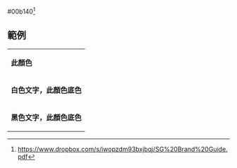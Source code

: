 <nowiki>#00b140</nowiki><noinclude><ref name="brand guide">https://www.dropbox.com/s/iwopzdm93bxjbqj/SG%20Brand%20Guide.pdf</ref>
== 範例 ==
{|
|- style="color:{{ {{PAGENAME}} }}"
| '''此顏色'''
|- style="background:{{ {{PAGENAME}} }}; color:white"
| '''白色文字，此顏色底色'''
|- style="background:{{ {{PAGENAME}} }}; color:black"
| '''黑色文字，此顏色底色'''
|}
[[Category:蘇格蘭政黨顏色模板|{{PAGENAME}}]]
</noinclude>